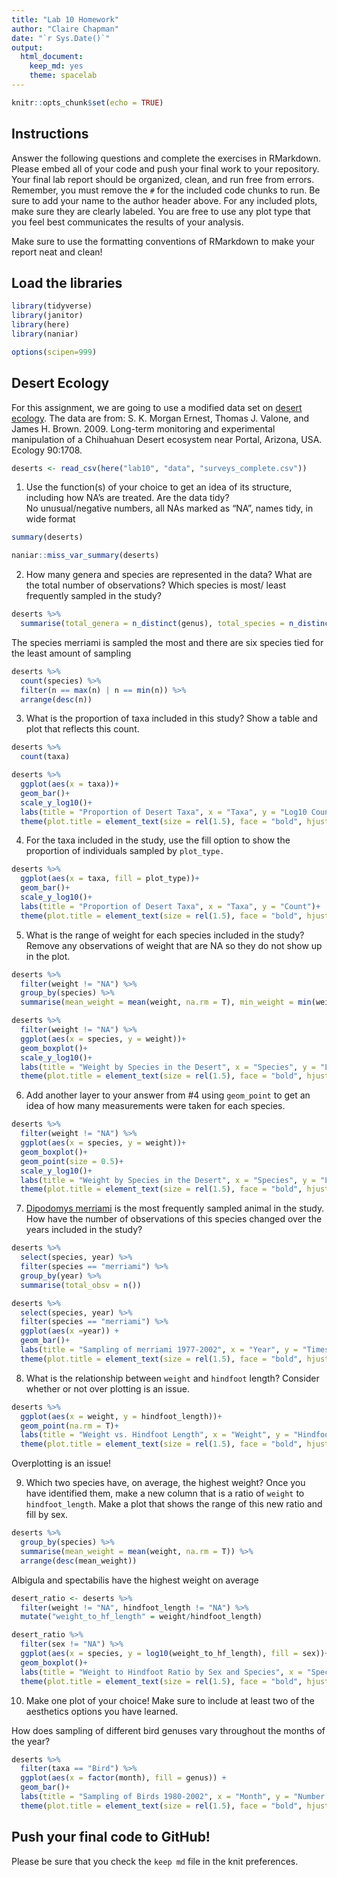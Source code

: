 ```yaml
---
title: "Lab 10 Homework"
author: "Claire Chapman"
date: "`r Sys.Date()`"
output:
  html_document:
    keep_md: yes
    theme: spacelab
---
```


```r
knitr::opts_chunk$set(echo = TRUE)
```

## Instructions
Answer the following questions and complete the exercises in RMarkdown. Please embed all of your code and push your final work to your repository. Your final lab report should be organized, clean, and run free from errors. Remember, you must remove the `#` for the included code chunks to run. Be sure to add your name to the author header above. For any included plots, make sure they are clearly labeled. You are free to use any plot type that you feel best communicates the results of your analysis.  

Make sure to use the formatting conventions of RMarkdown to make your report neat and clean!  

## Load the libraries
```r
library(tidyverse)
library(janitor)
library(here)
library(naniar)
``` 
```r
options(scipen=999)
```

## Desert Ecology
For this assignment, we are going to use a modified data set on [desert ecology](http://esapubs.org/archive/ecol/E090/118/). The data are from: S. K. Morgan Ernest, Thomas J. Valone, and James H. Brown. 2009. Long-term monitoring and experimental manipulation of a Chihuahuan Desert ecosystem near Portal, Arizona, USA. Ecology 90:1708.
```r
deserts <- read_csv(here("lab10", "data", "surveys_complete.csv"))
```

1. Use the function(s) of your choice to get an idea of its structure, including how NA's are treated. Are the data tidy?  
No unusual/negative numbers, all NAs marked as "NA", names tidy, in wide format
```r
summary(deserts)
```
```r
naniar::miss_var_summary(deserts)
```


2. How many genera and species are represented in the data? What are the total number of observations? Which species is most/ least frequently sampled in the study?

```r
deserts %>% 
  summarise(total_genera = n_distinct(genus), total_species = n_distinct(species), total_obsv = n())
```

The species merriami is sampled the most and there are six species tied for the least amount of sampling
```r
deserts %>% 
  count(species) %>% 
  filter(n == max(n) | n == min(n)) %>% 
  arrange(desc(n))
```


3. What is the proportion of taxa included in this study? Show a table and plot that reflects this count.

```r
deserts %>% 
  count(taxa)
```

```r
deserts %>% 
  ggplot(aes(x = taxa))+
  geom_bar()+
  scale_y_log10()+
  labs(title = "Proportion of Desert Taxa", x = "Taxa", y = "Log10 Count")+
  theme(plot.title = element_text(size = rel(1.5), face = "bold", hjust = 0.5))
```


4. For the taxa included in the study, use the fill option to show the proportion of individuals sampled by `plot_type.`

```r
deserts %>% 
  ggplot(aes(x = taxa, fill = plot_type))+
  geom_bar()+
  scale_y_log10()+
  labs(title = "Proportion of Desert Taxa", x = "Taxa", y = "Count")+
  theme(plot.title = element_text(size = rel(1.5), face = "bold", hjust = 0.5))
```


5. What is the range of weight for each species included in the study? Remove any observations of weight that are NA so they do not show up in the plot.

```r
deserts %>% 
  filter(weight != "NA") %>% 
  group_by(species) %>% 
  summarise(mean_weight = mean(weight, na.rm = T), min_weight = min(weight,na.rm = T), max_weight = max(weight, na.rm = T))
```

```r
deserts %>% 
  filter(weight != "NA") %>% 
  ggplot(aes(x = species, y = weight))+
  geom_boxplot()+
  scale_y_log10()+
  labs(title = "Weight by Species in the Desert", x = "Species", y = "Log10 Weight")+
  theme(plot.title = element_text(size = rel(1.5), face = "bold", hjust = 0.5), axis.text.x = element_text(angle = 60, hjust = 1))
```


6. Add another layer to your answer from #4 using `geom_point` to get an idea of how many measurements were taken for each species.

```r
deserts %>% 
  filter(weight != "NA") %>% 
  ggplot(aes(x = species, y = weight))+
  geom_boxplot()+
  geom_point(size = 0.5)+
  scale_y_log10()+
  labs(title = "Weight by Species in the Desert", x = "Species", y = "Log10 Weight")+
  theme(plot.title = element_text(size = rel(1.5), face = "bold", hjust = 0.5), axis.text.x = element_text(angle = 60, hjust = 1))
```


7. [Dipodomys merriami](https://en.wikipedia.org/wiki/Merriam's_kangaroo_rat) is the most frequently sampled animal in the study. How have the number of observations of this species changed over the years included in the study?

```r
deserts %>% 
  select(species, year) %>% 
  filter(species == "merriami") %>% 
  group_by(year) %>% 
  summarise(total_obsv = n())
```

```r
deserts %>% 
  select(species, year) %>% 
  filter(species == "merriami") %>%
  ggplot(aes(x =year)) + 
  geom_bar()+
  labs(title = "Sampling of merriami 1977-2002", x = "Year", y = "Times Sampled")+
  theme(plot.title = element_text(size = rel(1.5), face = "bold", hjust = 0.5))
```


8. What is the relationship between `weight` and `hindfoot` length? Consider whether or not over plotting is an issue.

```r
deserts %>% 
  ggplot(aes(x = weight, y = hindfoot_length))+
  geom_point(na.rm = T)+
  labs(title = "Weight vs. Hindfoot Length", x = "Weight", y = "Hindfoot Length")+
  theme(plot.title = element_text(size = rel(1.5), face = "bold", hjust = 0.5))
```

Overplotting is an issue!

9. Which two species have, on average, the highest weight? Once you have identified them, make a new column that is a ratio of `weight` to `hindfoot_length`. Make a plot that shows the range of this new ratio and fill by sex.

```r
deserts %>% 
  group_by(species) %>% 
  summarise(mean_weight = mean(weight, na.rm = T)) %>% 
  arrange(desc(mean_weight))
```

Albigula and spectabilis have the highest weight on average

```r
desert_ratio <- deserts %>% 
  filter(weight != "NA", hindfoot_length != "NA") %>% 
  mutate("weight_to_hf_length" = weight/hindfoot_length)
```

```r
desert_ratio %>% 
  filter(sex != "NA") %>% 
  ggplot(aes(x = species, y = log10(weight_to_hf_length), fill = sex))+
  geom_boxplot()+
  labs(title = "Weight to Hindfoot Ratio by Sex and Species", x = "Species", y = "Log10 Weight to Hindfoot Length")+
  theme(plot.title = element_text(size = rel(1.5), face = "bold", hjust = 0.5), axis.text.x = element_text(angle = 60, hjust = 1))
```


10. Make one plot of your choice! Make sure to include at least two of the aesthetics options you have learned.

How does sampling of different bird genuses vary throughout the months of the year?
```r
deserts %>% 
  filter(taxa == "Bird") %>%
  ggplot(aes(x = factor(month), fill = genus)) + 
  geom_bar()+
  labs(title = "Sampling of Birds 1980-2002", x = "Month", y = "Number of Samples")+
  theme(plot.title = element_text(size = rel(1.5), face = "bold", hjust = 0.5))
```


## Push your final code to GitHub!
Please be sure that you check the `keep md` file in the knit preferences. 